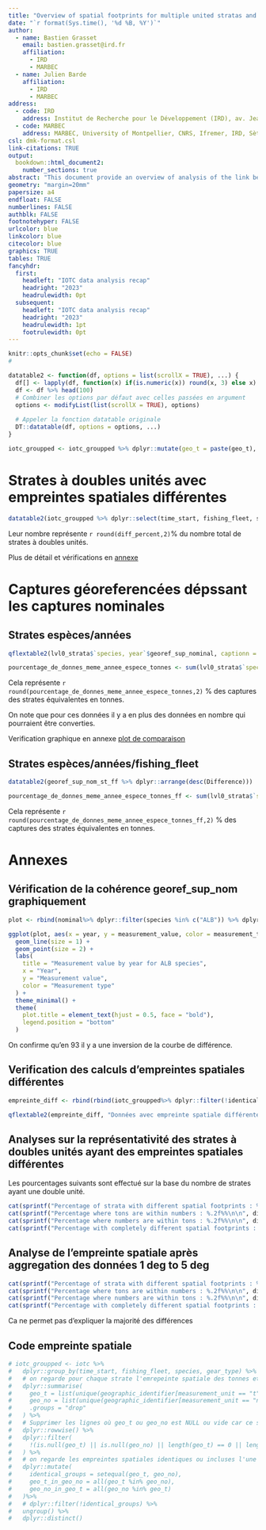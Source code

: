 ```yaml
---
title: "Overview of spatial footprints for multiple united stratas and georeferenced data exceeding nominal in IOTC records"
date: "`r format(Sys.time(), '%d %B, %Y')`"
author:
  - name: Bastien Grasset
    email: bastien.grasset@ird.fr
    affiliation:
      - IRD
      - MARBEC
  - name: Julien Barde
    affiliation:
      - IRD
      - MARBEC
address:
  - code: IRD
    address: Institut de Recherche pour le Développement (IRD), av. Jean Monnet, CS 30171, 34203 Sète cédex, France
  - code: MARBEC
    address: MARBEC, University of Montpellier, CNRS, Ifremer, IRD, Sète, France
csl: dmk-format.csl
link-citations: TRUE
output:
  bookdown::html_document2:
    number_sections: true
abstract: "This document provide an overview of analysis of the link between gereferenced data and nominal data as well as data with multiple units for IOTC 2024 records Code for runnning the analysis:  https://github.com/bastienird/iotc_report/minor_recap.R and https://github.com/bastienird/iotc_report/about.R"
geometry: "margin=20mm"
papersize: a4
endfloat: FALSE
numberlines: FALSE
authblk: FALSE
footnotehyper: FALSE
urlcolor: blue
linkcolor: blue
citecolor: blue
graphics: TRUE
tables: TRUE
fancyhdr:
  first:
    headleft: "IOTC data analysis recap"
    headright: "2023"
    headrulewidth: 0pt
  subsequent:
    headleft: "IOTC data analysis recap"
    headright: "2023"
    headrulewidth: 1pt
    footrulewidth: 0pt
---
```


```r

knitr::opts_chunk$set(echo = FALSE)
# 
```

```r
datatable2 <- function(df, options = list(scrollX = TRUE), ...) {
  df[] <- lapply(df, function(x) if(is.numeric(x)) round(x, 3) else x)
  df <- df %>% head(100)
  # Combiner les options par défaut avec celles passées en argument
  options <- modifyList(list(scrollX = TRUE), options)
  
  # Appeler la fonction datatable originale
  DT::datatable(df, options = options, ...)
}

iotc_groupped <- iotc_groupped %>% dplyr::mutate(geo_t = paste(geo_t), geo_no = paste(geo_no)) %>% dplyr::filter(!identical_groups)
```

# Strates à doubles unités avec empreintes spatiales différentes

```r

datatable2(iotc_groupped %>% dplyr::select(time_start, fishing_fleet, species, gear_type) %>% dplyr::distinct())

```

Leur nombre représente `r round(diff_percent,2)`% du nombre total de strates à doubles unités.

Plus de détail et vérifications en [annexe](#fig-Comparaison_NC_RC_ALB)


# Captures géoreferencées dépssant les captures nominales

## Strates espèces/années

```r

qflextable2(lvl0_strata$`species, year`$georef_sup_nominal, captionn = "Strates supérieures en Georef que en nominales sur comparaison espèces/année")

```


```r

pourcentage_de_donnes_meme_annee_espece_tonnes <- sum(lvl0_strata$`species, year`$georef_sup_nominal$Difference)*100/ sum((level0 %>% dplyr::semi_join(lvl0_strata$`species, year`$georef_sup_nominal) %>% dplyr::filter(measurement_unit == "t"))$measurement_value)

```

Cela représente `r round(pourcentage_de_donnes_meme_annee_espece_tonnes,2)` % des captures des strates équivalentes en tonnes.

On note que pour ces données il y a en plus des données en nombre qui pourraient être converties.  

Verification graphique en annexe [plot de comparaison](#fig-Comparaison_NC_RC_ALB)

## Strates espèces/années/fishing_fleet

```r

datatable2(georef_sup_nom_st_ff %>% dplyr::arrange(desc(Difference)))

```

```r

pourcentage_de_donnes_meme_annee_espece_tonnes_ff <- sum(lvl0_strata$`species, year, fishing_fleet`$georef_sup_nominal$Difference)*100/ sum((level0 %>% dplyr::semi_join(lvl0_strata$`species, year, fishing_fleet`$georef_sup_nominal) %>% dplyr::filter(measurement_unit == "t"))$measurement_value)

```

Cela représente `r round(pourcentage_de_donnes_meme_annee_espece_tonnes_ff,2)` % des captures des strates équivalentes en tonnes.

# Annexes

## Vérification de la cohérence georef_sup_nom graphiquement

```r
plot <- rbind(nominal%>% dplyr::filter(species %in% c("ALB")) %>% dplyr::mutate(year = lubridate::year(time_start))%>% dplyr::group_by(year,measurement_type) %>% dplyr::summarise(measurement_value = sum(measurement_value)), iotc %>% dplyr::filter(measurement_unit == "t") %>% dplyr::filter(species %in% c("ALB"))%>% dplyr::mutate(year = lubridate::year(time_start))%>% dplyr::group_by(year,measurement_type) %>% dplyr::summarise(measurement_value = sum(measurement_value) ))%>% dplyr::group_by(year, measurement_type) %>% dplyr::summarise(measurement_value = sum(measurement_value))
```

<a id="fig-Comparaison_NC_RC_ALB"></a>

```r
ggplot(plot, aes(x = year, y = measurement_value, color = measurement_type)) +
  geom_line(size = 1) +
  geom_point(size = 2) +
  labs(
    title = "Measurement value by year for ALB species",
    x = "Year",
    y = "Measurement value",
    color = "Measurement type"
  ) +
  theme_minimal() +
  theme(
    plot.title = element_text(hjust = 0.5, face = "bold"),
    legend.position = "bottom"
  )
```

On confirme qu'en 93 il y a une inversion de la courbe de différence.

## Verification des calculs d'empreintes spatiales différentes

```r

empreinte_diff <- rbind(rbind(iotc_groupped%>% dplyr::filter(!identical_groups) %>% dplyr::filter(!geo_no_in_geo_t & !geo_t_in_geo_no) %>% dplyr::mutate(kesako = "Pas d'inclusion")%>% dplyr::slice_head(n=1), iotc_groupped%>% dplyr::filter(!identical_groups)%>% dplyr::filter(geo_t_in_geo_no)%>% dplyr::mutate(kesako = "Tonnes incluses dans nombre")%>% dplyr::slice_head(n=1)), iotc_groupped%>% dplyr::filter(!identical_groups)%>% dplyr::filter(geo_no_in_geo_t)%>% dplyr::slice_head(n=1) %>% dplyr::mutate(kesako = "Nombre inclus dans tonnnes"))%>% dplyr::mutate(geo_t = paste(geo_t), geo_no = paste(geo_no))

```

<a id="fig-Empreinte_diff"></a>

```r

qflextable2(empreinte_diff, "Données avec empreinte spatiale différentes (3 exemples)")

```

## Analyses sur la représentativité des strates à doubles unités ayant des empreintes spatiales différentes

Les pourcentages suivants sont effectué sur la base du nombre de strates ayant une double unité.

```r
cat(sprintf("Percentage of strata with different spatial footprints : %.2f%%\n\n", diff_percent))
cat(sprintf("Percentage where tons are within numbers : %.2f%%\n\n", diff_t_in_no))
cat(sprintf("Percentage where numbers are within tons : %.2f%%\n\n", diff_no_in_t))
cat(sprintf("Percentage with completely different spatial footprints : %.2f%%\n\n", partial_diff))
```

## Analyse de l'empreinte spatiale après aggregation des données 1 deg to 5 deg

```r


cat(sprintf("Percentage of strata with different spatial footprints : %.2f%%\n\n", diff_percent_agg))
cat(sprintf("Percentage where tons are within numbers : %.2f%%\n\n", diff_t_in_no_agg))
cat(sprintf("Percentage where numbers are within tons : %.2f%%\n\n", diff_no_in_t_agg))
cat(sprintf("Percentage with completely different spatial footprints : %.2f%%\n\n", partial_diff_agg))

```

Ca ne permet pas d'expliquer la majorité des différences



## Code empreinte spatiale 

```r
# iotc_groupped <- iotc %>%
#   dplyr::group_by(time_start, fishing_fleet, species, gear_type) %>% 
#   # on regarde pour chaque strate l'emrepeinte spatiale des tonnes et des nombres
#   dplyr::summarise(
#     geo_t = list(unique(geographic_identifier[measurement_unit == "t"])),
#     geo_no = list(unique(geographic_identifier[measurement_unit == "no"])),
#     .groups = "drop"
#   ) %>%
#   # Supprimer les lignes où geo_t ou geo_no est NULL ou vide car ce sont des lignes ou il n'y a pas de doublon no/t
#   dplyr::rowwise() %>%
#   dplyr::filter(
#     !(is.null(geo_t) || is.null(geo_no) || length(geo_t) == 0 || length(geo_no) == 0)
#   ) %>%
#   # on regarde les empreintes spatiales identiques ou incluses l'une dans l'autre
#   dplyr::mutate(
#     identical_groups = setequal(geo_t, geo_no),
#     geo_t_in_geo_no = all(geo_t %in% geo_no),
#     geo_no_in_geo_t = all(geo_no %in% geo_t)
#   )%>%
#   # dplyr::filter(!identical_groups) %>%
#   ungroup() %>% 
#   dplyr::distinct()
```

